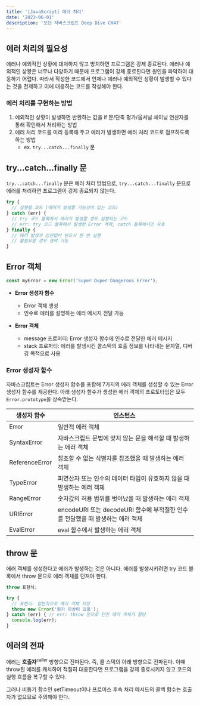```yaml
---
title: '[JavaScript] 에러 처리'
date: '2023-06-01'
description: '모던 자바스크립트 Deep Dive CH47'
---
```


## 에러 처리의 필요성

에러나 예외적인 상황에 대처하지 않고 방치하면 프로그램은 강제 종료된다. 에러나 예외적인 상황은 너무나 다양하기 때문에 프로그램이 강제 종료된다면 원인을 파악하여 대응하기 어렵다. 따라서 작성한 코드에서 언제나 에러나 예외적인 상황이 발생할 수 있다는 것을 전제하고 이에 대응하는 코드를 작성해야 한다.

### 에러 처리를 구현하는 방법

1. 예외적인 상황이 발생하면 반환하는 값을 if 문/단축 평가/옵셔널 체이닝 연산자를 통해 확인해서 처리하는 방법
2. 에러 처리 코드를 미리 등록해 두고 에러가 발생하면 에러 처리 코드로 점프하도록 하는 방법
   - ex. `try...catch...finally` 문

## try...catch...finally 문

`try...catch...finally` 문은 에러 처리 방법으로, `try...catch...finally` 문으로 에러를 처리하면 프로그램이 강제 종료되지 않는다.

```js
try {
  // 실행할 코드 (에러가 발생할 가능성이 있는 코드)
} catch (err) {
  // try 코드 블록에서 에러가 발생할 경우 실행되는 코드
  // err: try 코드 블록에서 발생한 Error 객체, catch 블록에서만 유효
} finally {
  // 에러 발생과 상관없이 반드시 한 번 실행
  // 불필요할 경우 생략 가능
}
```

## Error 객체

```js
const myError = new Error('Super Duper Dangerous Error');
```

* **Error 생성자 함수**
  - Error 객체 생성
  - 인수로 에러를 설명하는 에러 메시지 전달 가능

* **Error 객체**
  - message 프로퍼티: Error 생성자 함수에 인수로 전달한 에러 메시지
  - stack 프로퍼티: 에러를 발생시킨 콜스택의 호출 정보를 나타내는 문자열, 디버깅 목적으로 사용

### Error 생성자 함수

자바스크립트는 Error 생성자 함수를 포함해 7가지의 에러 객체를 생성할 수 있는 Error 생성자 함수를 제공한다. 아래 생성자 함수가 생성한 에러 객체의 프로토타입은 모두 `Error.prototype`을 상속받는다.

| 생성자 함수    | 인스턴스                                                                       |
| -------------- | ------------------------------------------------------------------------------ |
| Error          | 일반적 에러 객체                                                               |
| SyntaxError    | 자바스크립트 문법에 맞지 않는 문을 해석할 때 발생하는 에러 객체                |
| ReferenceError | 참조할 수 없는 식별자를 참조했을 때 발생하는 에러 객체                         |
| TypeError      | 피연산자 또는 인수의 데이터 타입이 유효하지 않을 때 발생하는 에러 객체         |
| RangeError     | 숫자값의 허용 범위를 벗어났을 때 발생하는 에러 객체                            |
| URIError       | encodeURI 또는 decodeURI 함수에 부적절한 인수를 전달했을 때 발생하는 에러 객체 |
| EvalError      | eval 함수에서 발생하는 에러 객체                                               |

## throw 문

에러 객체를 생성한다고 에러가 발생하는 것은 아니다. 에러를 발생시키려면 try 코드 블록에서 throw 문으로 에러 객체를 던져야 한다.

```js
throw 표현식;

try {
  // 표현식: 일반적으로 에러 객체 지정
  throw new Error('뭔가 이상이 있음');
} catch (err) { // err: throw 문으로 던진 에러 객체가 할당
  console.log(err);
}
```

## 에러의 전파

에러는 **호출자**<sup>caller</sup> 방향으로 전파된다. 즉, 콜 스택의 아래 방향으로 전파된다. 이때 throw된 에러를 캐치하여 적절히 대응한다면 프로그램을 강제 종료시키지 않고 코드의 실행 흐름을 복구할 수 있다.

그러나 비동기 함수인 setTimeout이나 프로미스 후속 처리 메서드의 콜백 함수는 호출자가 없으므로 주의해야 한다.
